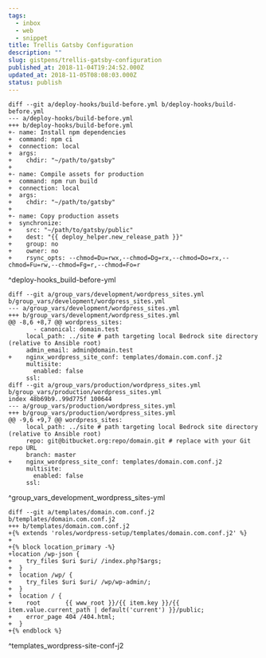 ```yaml
---
tags:
  - inbox
  - web
  - snippet
title: Trellis Gatsby Configuration
description: ""
slug: gistpens/trellis-gatsby-configuration
published_at: 2018-11-04T19:24:52.000Z
updated_at: 2018-11-05T08:08:03.000Z
status: publish
---
```

```git title="deploy-hooks_build-before.yml"
diff --git a/deploy-hooks/build-before.yml b/deploy-hooks/build-before.yml
--- a/deploy-hooks/build-before.yml
+++ b/deploy-hooks/build-before.yml
+- name: Install npm dependencies
+  command: npm ci
+  connection: local
+  args:
+    chdir: "~/path/to/gatsby"
+
+- name: Compile assets for production
+  command: npm run build
+  connection: local
+  args:
+    chdir: "~/path/to/gatsby"
+
+- name: Copy production assets
+  synchronize:
+    src: "~/path/to/gatsby/public"
+    dest: "{{ deploy_helper.new_release_path }}"
+    group: no
+    owner: no
+    rsync_opts: --chmod=Du=rwx,--chmod=Dg=rx,--chmod=Do=rx,--chmod=Fu=rw,--chmod=Fg=r,--chmod=Fo=r
```

^deploy-hooks\_build-before-yml

```git title="group_vars_development_wordpress_sites.yml"
diff --git a/group_vars/development/wordpress_sites.yml b/group_vars/development/wordpress_sites.yml
--- a/group_vars/development/wordpress_sites.yml
+++ b/group_vars/development/wordpress_sites.yml
@@ -8,6 +8,7 @@ wordpress_sites:
       - canonical: domain.test
     local_path: ../site # path targeting local Bedrock site directory (relative to Ansible root)
     admin_email: admin@domain.test
+    nginx_wordpress_site_conf: templates/domain.com.conf.j2
     multisite:
       enabled: false
     ssl:
diff --git a/group_vars/production/wordpress_sites.yml b/group_vars/production/wordpress_sites.yml
index 48b69b9..99d775f 100644
--- a/group_vars/production/wordpress_sites.yml
+++ b/group_vars/production/wordpress_sites.yml
@@ -9,6 +9,7 @@ wordpress_sites:
     local_path: ../site # path targeting local Bedrock site directory (relative to Ansible root)
     repo: git@bitbucket.org:repo/domain.git # replace with your Git repo URL
     branch: master
+    nginx_wordpress_site_conf: templates/domain.com.conf.j2
     multisite:
       enabled: false
     ssl:
```

^group\_vars\_development\_wordpress\_sites-yml

```git title="templates_wordpress-site.conf.j2"
diff --git a/templates/domain.com.conf.j2 b/templates/domain.com.conf.j2
+++ b/templates/domain.com.conf.j2
+{% extends 'roles/wordpress-setup/templates/domain.com.conf.j2' %}
+
+{% block location_primary -%}
+location /wp-json {
+    try_files $uri $uri/ /index.php?$args;
+  }
+  location /wp/ {
+    try_files $uri $uri/ /wp/wp-admin/;
+  }
+  location / {
+    root       {{ www_root }}/{{ item.key }}/{{ item.value.current_path | default('current') }}/public;
+    error_page 404 /404.html;
+  }
+{% endblock %}
```

^templates\_wordpress-site-conf-j2
